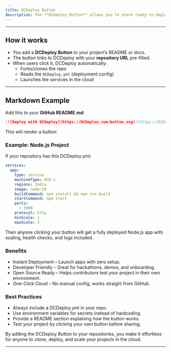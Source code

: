 ```yaml
---
title: DCDeploy Button
description: The **DCDeploy Button** allows you to share ready-to-deploy projects with a single click. It’s designed for **open-source maintainers, educators, and teams** who want others to quickly launch a project on **DCDeploy** without manual setup.
---
```


---

## How it works

- You add a **DCDeploy Button** to your project’s README or docs.  
- The button links to DCDeploy with your **repository URL** pre-filled.  
- When users click it, DCDeploy automatically:
  - Forks/clones the repo  
  - Reads the `DCDeploy.yml` (deployment config)  
  - Launches the services in the cloud  

---

## Markdown Example

Add this to your **GitHub README.md**:

```markdown
[![Deploy with DCDeploy](https://DCDeploy.com/button.svg)](https://DCDeploy.com/deploy?repo=https://github.com/username/project)
```
This will render a button:

### Example: Node.js Project
If your repository has this DCDeploy.yml:

```yaml
services:
  app:
    type: service
    machineType: DCD-1
    regions: India
    image: node:20
    buildCommand: npm install && npm run build
    startCommand: npm start
    ports:
      - 3000
    protocol: http
    minScale: 1
    maxScale: 5
```    
Then anyone clicking your button will get a fully deployed Node.js app with scaling, health checks, and logs included.

### Benefits
- Instant Deployment – Launch apps with zero setup.
- Developer Friendly – Great for hackathons, demos, and onboarding.
- Open Source Ready – Helps contributors test your project in their own environment.
- One-Click Cloud – No manual config, works straight from GitHub.

### Best Practices
- Always include a DCDeploy.yml in your repo.
- Use environment variables for secrets instead of hardcoding.
- Provide a README section explaining how the button works.
- Test your project by clicking your own button before sharing.

By adding the DCDeploy Button to your repositories, you make it effortless for anyone to clone, deploy, and scale your projects in the cloud.

--- 

